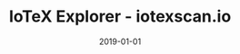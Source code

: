 ---
title: IoTeX Explorer - iotexscan.io
tag: Tools
status: publish
date: 2019-01-01
slug: The official block explorer of IoTeX -- browse addresses, transactions, tokens, contracts, and more.
website: https://iotexscan.io
twitter:
logo: /img/IoTeX Explorer - iotexscan.io.png
featured_img: https://wp.gcap1.iotex.io/wp-content/uploads/2020/09/iotexscan-header.png
telegram:
---